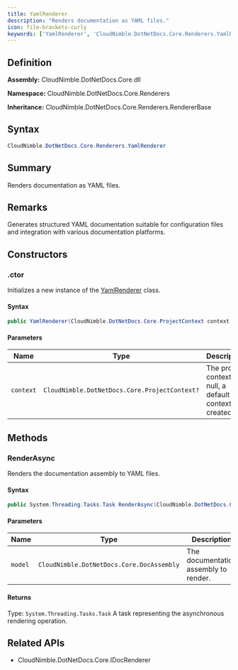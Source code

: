 ```yaml
---
title: YamlRenderer
description: "Renders documentation as YAML files."
icon: file-brackets-curly
keywords: ['YamlRenderer', 'CloudNimble.DotNetDocs.Core.Renderers.YamlRenderer', 'CloudNimble.DotNetDocs.Core.Renderers', 'class', 'CloudNimble.DotNetDocs.Core.Renderers.RendererBase', 'CloudNimble.DotNetDocs.Core.IDocRenderer']
---
```


## Definition

**Assembly:** CloudNimble.DotNetDocs.Core.dll

**Namespace:** CloudNimble.DotNetDocs.Core.Renderers

**Inheritance:** CloudNimble.DotNetDocs.Core.Renderers.RendererBase

## Syntax

```csharp
CloudNimble.DotNetDocs.Core.Renderers.YamlRenderer
```

## Summary

Renders documentation as YAML files.

## Remarks

Generates structured YAML documentation suitable for configuration files and
            integration with various documentation platforms.

## Constructors

### .ctor

Initializes a new instance of the [YamlRenderer](../YamlRenderer.md) class.

#### Syntax

```csharp
public YamlRenderer(CloudNimble.DotNetDocs.Core.ProjectContext context = null)
```

#### Parameters

| Name | Type | Description |
|------|------|-------------|
| `context` | `CloudNimble.DotNetDocs.Core.ProjectContext?` | The project context. If null, a default context is created. |

## Methods

### RenderAsync

Renders the documentation assembly to YAML files.

#### Syntax

```csharp
public System.Threading.Tasks.Task RenderAsync(CloudNimble.DotNetDocs.Core.DocAssembly model)
```

#### Parameters

| Name | Type | Description |
|------|------|-------------|
| `model` | `CloudNimble.DotNetDocs.Core.DocAssembly` | The documentation assembly to render. |

#### Returns

Type: `System.Threading.Tasks.Task`
A task representing the asynchronous rendering operation.

## Related APIs

- CloudNimble.DotNetDocs.Core.IDocRenderer

